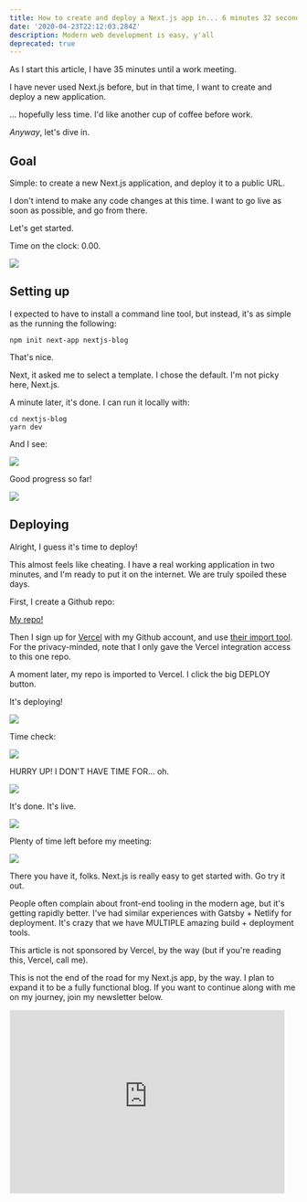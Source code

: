```yaml
---
title: How to create and deploy a Next.js app in... 6 minutes 32 seconds
date: '2020-04-23T22:12:03.284Z'
description: Modern web development is easy, y'all
deprecated: true
---
```


As I start this article, I have 35 minutes until a work meeting.

I have never used Next.js before, but in that time, I want to create and deploy a new application.

... hopefully less time. I'd like another cup of coffee before work.

*Anyway*, let's dive in.

## Goal

Simple: to create a new Next.js application, and deploy it to a public URL.

I don't intend to make any code changes at this time. I want to go live as soon as possible, and go from there.

Let's get started.

Time on the clock: 0.00.

![](./stopwatch1.png)

## Setting up

I expected to have to install a command line tool, but instead, it's as simple as the running the following:

```
npm init next-app nextjs-blog
```

That's nice.

Next, it asked me to select a template. I chose the default. I'm not picky here, Next.js.

A minute later, it's done. I can run it locally with:

```
cd nextjs-blog
yarn dev
```

And I see: 

![](./local.png)

Good progress so far!

![](./stopwatch2.png)

## Deploying

Alright, I guess it's time to deploy!

This almost feels like cheating. I have a real working application in two minutes, and I'm ready to put it on the internet. We are truly spoiled these days.

First, I create a Github repo:

[My repo!](https://github.com/scottdomes/nextjs-tester)

Then I sign up for [Vercel](https://vercel.com) with my Github account, and use [their import tool](https://vercel.com/import/git). For the privacy-minded, note that I only gave the Vercel integration access to this one repo.

A moment later, my repo is imported to Vercel. I click the big DEPLOY button.

It's deploying!

![](./deploying.png)

Time check: 

![](./stopwatch3.png)

HURRY UP! I DON'T HAVE TIME FOR... oh.

![](./deployed.png)

It's done. It's live.

![](./live.png)

Plenty of time left before my meeting:

![](./stopwatchfinal.png)

There you have it, folks. Next.js is really easy to get started with. Go try it out.

People often complain about front-end tooling in the modern age, but it's getting rapidly better. I've had similar experiences with Gatsby + Netlify for deployment. It's crazy that we have MULTIPLE amazing build + deployment tools.

This article is not sponsored by Vercel, by the way (but if you're reading this, Vercel, call me).

This is not the end of the road for my Next.js app, by the way. I plan to expand it to be a fully functional blog. If you want to continue along with me on my journey, join my newsletter below.

<iframe src="https://scottdomes.substack.com/embed" width="480" height="320" style="border:1px solid #EEE; background:white;" frameborder="0" scrolling="no"></iframe>